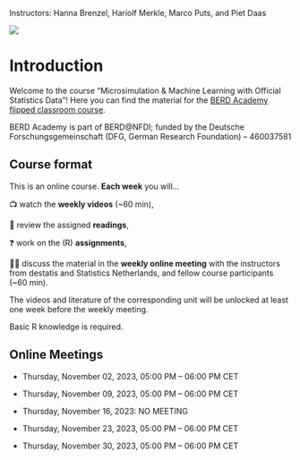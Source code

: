 Instructors: Hanna Brenzel, Hariolf Merkle, Marco Puts, and Piet Daas

![](images/Logo_BERD_Academy(1).png)

# Introduction {.unnumbered}

Welcome to the course "Microsimulation & Machine Learning with Official Statistics Data"! Here you can find the material for the [BERD Academy flipped classroom course](https://www.berd-nfdi.de/berd-academy/how-to-make-use-of-machine-learning-microsimulation-in-official-statistics/).

BERD Academy is part of BERD\@NFDI; funded by the Deutsche Forschungsgemeinschaft (DFG, German Research Foundation) -- 460037581

## Course format

This is an online course. **Each week** you will...

📺 watch the **weekly videos** (\~60 min),

📖 review the assigned **readings**,

❓ work on the (R) **assignments**,

👩‍🏫 discuss the material in the **weekly online meeting** with the instructors from destatis and Statistics Netherlands, and fellow course participants (\~60 min).

The videos and literature of the corresponding unit will be unlocked at least one week before the weekly meeting.

Basic R knowledge is required.

## Online Meetings

-   Thursday, November 02, 2023, 05:00 PM -- 06:00 PM CET

-   Thursday, November 09, 2023, 05:00 PM -- 06:00 PM CET

-   Thursday, November 16, 2023: NO MEETING

-   Thursday, November 23, 2023, 05:00 PM -- 06:00 PM CET

-   Thursday, November 30, 2023, 05:00 PM -- 06:00 PM CET
